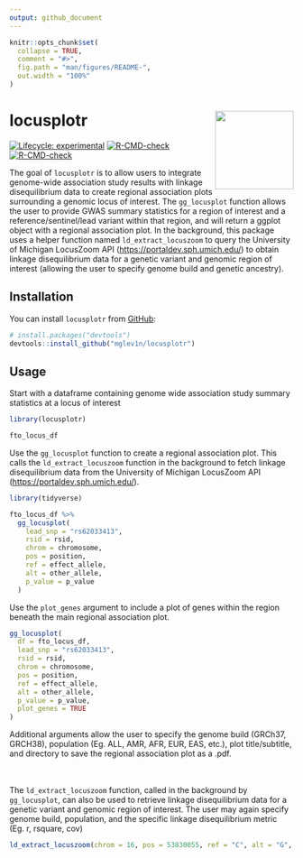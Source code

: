 ```yaml
---
output: github_document
---
```


<!-- README.md is generated from README.Rmd. Please edit that file -->

```r
knitr::opts_chunk$set(
  collapse = TRUE,
  comment = "#>",
  fig.path = "man/figures/README-",
  out.width = "100%"
)
```

# locusplotr <img src='man/figures/logo.png' align="right" height="139" />
<!-- badges: start -->
[![Lifecycle: experimental](https://img.shields.io/badge/lifecycle-experimental-orange.svg)](https://lifecycle.r-lib.org/articles/stages.html#experimental)
[![R-CMD-check](https://github.com/mglev1n/locusplotr/workflows/R-CMD-check/badge.svg)](https://github.com/mglev1n/locusplotr/actions)
[![R-CMD-check](https://github.com/mglev1n/locusplotr/actions/workflows/R-CMD-check.yaml/badge.svg)](https://github.com/mglev1n/locusplotr/actions/workflows/R-CMD-check.yaml)
<!-- badges: end -->

The goal of `locusplotr` is to allow users to integrate genome-wide association study results with linkage disequilibrium data to create regional association plots surrounding a genomic locus of interest. The `gg_locusplot` function allows the user to provide GWAS summary statistics for a region of interest and a reference/sentinel/lead variant within that region, and will return a ggplot object with a regional association plot. In the background, this package uses a helper function named `ld_extract_locuszoom` to query the University of Michigan LocusZoom API (<https://portaldev.sph.umich.edu/>) to obtain linkage disequilibrium data for a genetic variant and genomic region of interest (allowing the user to specify genome build and genetic ancestry). 

## Installation

You can install `locusplotr` from [GitHub](https://github.com/):

``` r
# install.packages("devtools")
devtools::install_github("mglev1n/locusplotr")
```

## Usage

Start with a dataframe containing genome wide association study summary statistics at a locus of interest
```r
library(locusplotr)

fto_locus_df
```
Use the `gg_locusplot` function to create a regional association plot. This calls the `ld_extract_locuszoom` function in the background to fetch linkage disequilibrium data from the University of Michigan LocusZoom API (<https://portaldev.sph.umich.edu/>).

```r
library(tidyverse)

fto_locus_df %>%
  gg_locusplot(
    lead_snp = "rs62033413",
    rsid = rsid,
    chrom = chromosome,
    pos = position,
    ref = effect_allele,
    alt = other_allele,
    p_value = p_value
  )
```

Use the `plot_genes` argument to include a plot of genes within the region beneath the main regional association plot.
```r
gg_locusplot(
  df = fto_locus_df,
  lead_snp = "rs62033413",
  rsid = rsid,
  chrom = chromosome,
  pos = position,
  ref = effect_allele,
  alt = other_allele,
  p_value = p_value,
  plot_genes = TRUE
)
```
Additional arguments allow the user to specify the genome build (GRCh37, GRCH38), population (Eg. ALL, AMR, AFR, EUR, EAS, etc.), plot title/subtitle, and directory to save the regional association plot as a .pdf.  
<br><br>

The `ld_extract_locuszoom` function, called in the background by `gg_locusplot`, can also be used to retrieve linkage disequilibrium data for a genetic variant and genomic region of interest. The user may again specify genome build, population, and the specific linkage disequilibrium metric (Eg. r, rsquare, cov)

```r
ld_extract_locuszoom(chrom = 16, pos = 53830055, ref = "C", alt = "G", start = 53830055 - 5e5, stop = 53830055 + 5e5, genome_build = "GRCh37", population = "ALL", metric = "rsquare")
```
